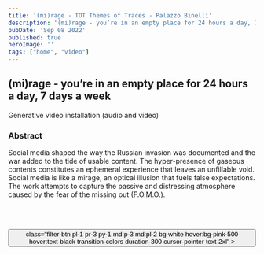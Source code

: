 ```yaml
---
title: '(mi)rage - TOT Themes of Traces - Palazzo Binelli'
description: '(mi)rage - you’re in an empty place for 24 hours a day, 7 days a week'
pubDate: 'Sep 08 2022'
published: true
heroImage: ''
tags: ["home", "video"]
---
```



<ImageWithShadow src="/images/exps/binelli-tot-mirage.webp"></ImageWithShadow>
<h2 class="text-2xl">(mi)rage - you’re in an empty place for 24 hours a day, 7 days a week</h2>
Generative video installation (audio and video)
<br />
<h3>Abstract</h3>
Social media shaped the way the Russian invasion was documented and the war added to the tide of usable content. The hyper-presence of gaseous contents constitutes an ephemeral experience that leaves an unfillable void. Social media is like a mirage, an optical illusion that fuels false expectations. The work attempts to capture the passive and distressing atmosphere caused by the fear of the missing out (F.O.M.O.).
<br />

<IframeWithShadow 
  src="
    https://player.vimeo.com/video/735940228?badge=0&amp;autopause=0&amp;player_id=0&amp;app_id=58479&amp;autoplay=1&amp;muted=1&amp;loop=1
  " 
  alt="(mi)rage - you’re in an empty place for 24 hours a day, 7 days a week" 
/>
<br />
<br />

<Button label="Accademia di Belle Arti di Carrara - Themes of Traces" href="https://web.archive.org/web/20240414075659/https://www.accademiacarrara.it/it/blog/tot-themes-traces-palazzo-binelli">
    class="filter-btn pl-1 pr-3 py-1 md:p-3 md:pl-2 bg-white hover:bg-pink-500 hover:text-black transition-colors duration-300 cursor-pointer text-2xl"
    >
</Button>